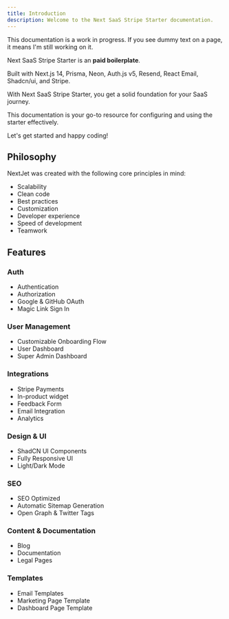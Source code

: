 ```yaml
---
title: Introduction
description: Welcome to the Next SaaS Stripe Starter documentation.
---
```



<Callout>

This documentation is a work in progress. If you see dummy text on a page, it means I'm still working on it.

</Callout>

Next SaaS Stripe Starter is an <b>paid boilerplate</b>.

Built with Next.js 14, Prisma, Neon, Auth.js v5, Resend, React Email, Shadcn/ui, and Stripe.

With Next SaaS Stripe Starter, you get a solid foundation for your SaaS journey.

This documentation is your go-to resource for configuring and using the starter effectively.

Let's get started and happy coding!

## Philosophy

NextJet was created with the following core principles in mind:

- Scalability
- Clean code
- Best practices
- Customization
- Developer experience
- Speed of development
- Teamwork

## Features

### Auth

<ul className="list-none">
  <li className="flex items-center gap-2">
    <CheckCircle className="size-4 text-purple-400" />
    <span>Authentication</span>
  </li>
  <li className="flex items-center gap-2">
    <CheckCircle className="size-4 text-purple-400" />
    <span>Authorization</span>
  </li>
  <li className="flex items-center gap-2">
    <CheckCircle className="size-4 text-purple-400" />
    <span>Google & GitHub OAuth</span>
  </li>
  <li className="flex items-center gap-2">
    <CheckCircle className="size-4 text-purple-400" />
    <span>Magic Link Sign In</span>
  </li>
</ul>

### User Management

<ul className="list-none">
  <li className="flex items-center gap-2">
    <CheckCircle className="size-4 text-purple-400" />
    <span>Customizable Onboarding Flow</span>
  </li>
  <li className="flex items-center gap-2">
    <CheckCircle className="size-4 text-purple-400" />
    <span>User Dashboard</span>
  </li>
  <li className="flex items-center gap-2">
    <CheckCircle className="size-4 text-purple-400" />
    <span>Super Admin Dashboard</span>
  </li>
</ul>

### Integrations

<ul className="list-none">
  <li className="flex items-center gap-2">
    <CheckCircle className="size-4 text-purple-400" />
    <span>Stripe Payments</span>
  </li>
  <li className="flex items-center gap-2">
    <CheckCircle className="size-4 text-purple-400" />
    <span>In-product widget</span>
  </li>
  <li className="flex items-center gap-2">
    <CheckCircle className="size-4 text-purple-400" />
    <span>Feedback Form</span>
  </li>
  <li className="flex items-center gap-2">
    <CheckCircle className="size-4 text-purple-400" />
    <span>Email Integration</span>
  </li>
  <li className="flex items-center gap-2">
    <CheckCircle className="size-4 text-purple-400" />
    <span>Analytics</span>
  </li>
</ul>

### Design & UI

<ul className="list-none">
  <li className="flex items-center gap-2">
    <CheckCircle className="size-4 text-purple-400" />
    <span>ShadCN UI Components</span>
  </li>
  <li className="flex items-center gap-2">
    <CheckCircle className="size-4 text-purple-400" />
    <span>Fully Responsive UI</span>
  </li>
  <li className="flex items-center gap-2">
    <CheckCircle className="size-4 text-purple-400" />
    <span>Light/Dark Mode</span>
  </li>
</ul>

### SEO

<ul className="list-none">
  <li className="flex items-center gap-2">
    <CheckCircle className="size-4 text-purple-400" />
    <span>SEO Optimized</span>
  </li>
  <li className="flex items-center gap-2">
    <CheckCircle className="size-4 text-purple-400" />
    <span>Automatic Sitemap Generation</span>
  </li>
  <li className="flex items-center gap-2">
    <CheckCircle className="size-4 text-purple-400" />
    <span>Open Graph & Twitter Tags</span>
  </li>
</ul>

### Content & Documentation

<ul className="list-none">
  <li className="flex items-center gap-2">
    <CheckCircle className="size-4 text-purple-400" />
    <span>Blog</span>
  </li>
  <li className="flex items-center gap-2">
    <CheckCircle className="size-4 text-purple-400" />
    <span>Documentation</span>
  </li>
  <li className="flex items-center gap-2">
    <CheckCircle className="size-4 text-purple-400" />
    <span>Legal Pages</span>
  </li>
</ul>

### Templates

<ul className="list-none">
  <li className="flex items-center gap-2">
    <CheckCircle className="size-4 text-purple-400" />
    <span>Email Templates</span>
  </li>
  <li className="flex items-center gap-2">
    <CheckCircle className="size-4 text-purple-400" />
    <span>Marketing Page Template</span>
  </li>
  <li className="flex items-center gap-2">
    <CheckCircle className="size-4 text-purple-400" />
    <span>Dashboard Page Template</span>
  </li>
</ul>
